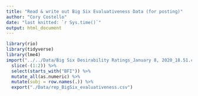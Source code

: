 ```yaml
---
title: "Read & write out Big Six Evaluativeness Data (for posting)"
author: "Cory Costello"
date: "last knitted: `r Sys.time()`"
output: html_document
---
```


```r
library(rio)
library(tidyverse)
library(lme4)
import("../../Data/Big Six Desirability Ratings_January 8, 2020_18.51.csv") %>% 
  slice(-(1:2)) %>% 
  select(starts_with("BFI")) %>% 
  mutate_all(as.numeric) %>%
  mutate(subj = row.names(.)) %>% 
  export("./Data/rep_BigSix_evaluativeness.csv")
```

